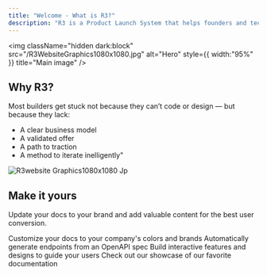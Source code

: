 ```yaml
---
title: "Welcome - What is R3?"
description: "R3 is a Product Launch System that helps founders and technical builders move from idea to revenue with structured sprints, intelligent prompts, and agent-based augmentation. Whether you're starting from a blank page or a basic prototype, R3 gives you the business design, execution logic, and strategic system to launch and scale smarter — with clarity. "
---
```


<img
  className="hidden dark:block"
  src="/R3WebsiteGraphics1080x1080.jpg"
  alt="Hero"
  style={{ width:"95%" }}
  title="Main image"
/>

## Why R3?

Most builders get stuck not because they can’t code or design — but because they lack:

- A clear business model
- A validated offer
- A path to traction
- A method to iterate inelligently"

![R3website Graphics1080x1080 Jp](/R3WebsiteGraphics1080x1080.jpg)

## Make it yours

Update your docs to your brand and add valuable content for the best user conversion.

<CardGroup cols={2}>
  <Card title="Customize Style" icon="palette" href="https://mintlify.com/docs/settings/global">
    Customize your docs to your company's colors and brands
  </Card>
  <Card title="Reference APIs" icon="code" href="https://mintlify.com/docs/api-playground/openapi">
    Automatically generate endpoints from an OpenAPI spec
  </Card>
  <Card title="Add Components" icon="screwdriver-wrench" href="https://mintlify.com/docs/content/components/accordions">
    Build interactive features and designs to guide your users
  </Card>
  <Card title="Get Inspiration" icon="stars" href="https://mintlify.com/customers">
    Check out our showcase of our favorite documentation
  </Card>
</CardGroup>